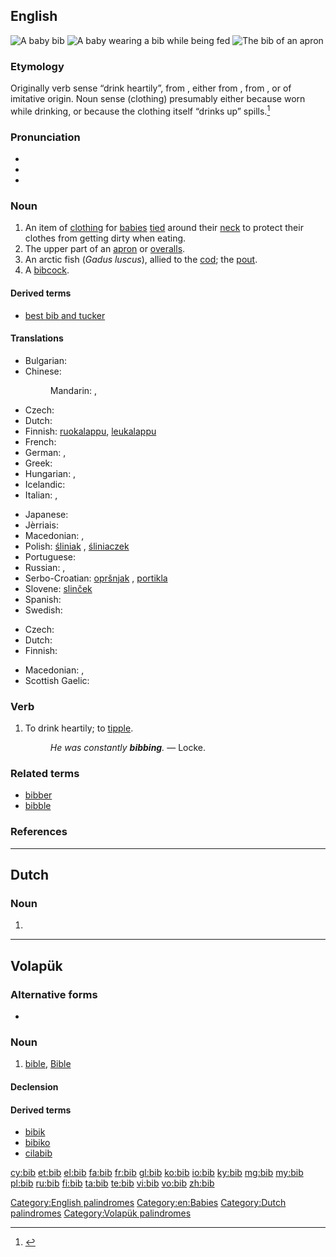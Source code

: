 ==English==
{{wikipedia|Bib (garment)|Bib}}
[[File:Bib 1 (PSF).png|thumb|A baby '''bib''']]
[[File:Baby eating baby food.jpg|thumb|A baby wearing a '''bib''' while being fed]]
[[File:Bib 2 (PSF).png|thumb|The '''bib''' of an apron]]

===Etymology===
Originally verb sense “drink heartily”, from {{etyl|enm|en}} {{term|bibben|lang=enm}}, either from {{etyl|la|en}} {{term/t|la|bibō||I drink}}, from {{etyl|ine-pro|en}} {{term/t|ine-pro|*peh₃-}}, or of imitative origin. Noun sense (clothing) presumably either because worn while drinking, or because the clothing itself “drinks up” spills.<ref>{{R:Online Etymology Dictionary}}</ref>

===Pronunciation===
* {{audio|en-us-bib.ogg|Audio (US)}}
* {{IPA|/bɪb/}}
* {{rhymes|ɪb}}

===Noun===
{{en-noun}}

# An item of [[clothing]] for [[baby|babies]] [[tie]]d around their [[neck]] to protect their clothes from getting dirty when eating.
# The upper part of an [[apron]] or [[overalls]].
# An arctic fish (''Gadus luscus''), allied to the [[cod]]; the [[pout]].
# A [[bibcock]].

====Derived terms====
* [[best bib and tucker]]

====Translations====
{{trans-top|item of clothing for babies}}
* Bulgarian: {{t|bg|лигавче}}
* Chinese:
*: Mandarin: {{t|cmn|圍兜|sc=Hani}}, {{t|cmn|围兜|tr=wéidōu|sc=Hani}}
* Czech: {{t|cs|bryndák|m}}
* Dutch: {{t|nl|slabbetje}}
* Finnish: [[ruokalappu]], [[leukalappu]]
* French: {{t+|fr|bavoir|m}}
* German: {{t+|de|Lätzchen|n}}, {{t+|de|Latz|m}}
* Greek: {{t+|el|σαλιάρα|f|tr=saliára|sc=Grek}}
* Hungarian: {{t|hu|partedli}}, {{t+|hu|előke}}
* Icelandic: {{t+|is|smekkur|m}}
* Italian: {{t+|it|bavaglino|m}}, {{t|it|bavaglio|m}}
{{trans-mid}}
* Japanese: {{t|ja|ビブ|tr=bibu|sc=Jpan}}
* Jèrriais: {{t|roa-jer|bav'thette|f}}
* Macedonian: {{t|mk|лигавче|n|tr=lígavče}}, {{t|mk|портикла|f|tr=pórtikla}}
* Polish: [[śliniak]] {{g|m}}, [[śliniaczek]] {{g|m}}
* Portuguese: {{t|pt|babador}}
* Russian: {{t+|ru|нагрудник|m|tr=nagrúdnik|sc=Cyrl}}, {{t+|ru|слюнявчик|m|tr=sljunjávčik|sc=Cyrl}}
* Serbo-Croatian: [[opršnjak]] {{g|m}}, [[portikla]] {{g|f}}
* Slovene: [[slinček]] {{g|m}}
* Spanish: {{t+|es|babero|m}}
* Swedish: {{t+|sv|haklapp|c}}
{{trans-bottom}}

{{trans-top|upper part of an apron or overalls}}
* Czech: {{t|cs|lacl|m}}
* Dutch: {{t|nl|borstje, salopette}}
* Finnish: {{t|fi|rintalappu}}
{{trans-mid}}
* Macedonian: {{t|mk|лигавче|n|tr=lígavče}}, {{t|mk|портикла|f|tr=pórtikla}}
* Scottish Gaelic: {{t|gd|biob|m}}
{{trans-bottom}}

===Verb===
{{en-verb|bib|b|ed}}

# {{context|archaic|lang=en}} To drink heartily; to [[tipple]].
#: ''He was constantly '''bibbing'''.'' &mdash; Locke.

===Related terms===
* [[bibber]]
* [[bibble]]

===References===
<references/>

[[Category:English palindromes]]
[[Category:en:Babies]]

----

==Dutch==

===Noun===
{{nl-noun|f|-|-}}

# {{abbreviation of|bibliotheek|nocap=1|lang=nl}}

[[Category:Dutch palindromes]]

----

==Volapük==

===Alternative forms===
* {{l|vo|Bib}}

===Noun===
{{vo-noun}}

# [[bible]], [[Bible]]

====Declension====
{{vo-decl-noun}}

====Derived terms====
* [[bibik]]
* [[bibiko]]
* [[cilabib]]

[[Category:Volapük palindromes]]

[[cy:bib]]
[[et:bib]]
[[el:bib]]
[[fa:bib]]
[[fr:bib]]
[[gl:bib]]
[[ko:bib]]
[[io:bib]]
[[ky:bib]]
[[mg:bib]]
[[my:bib]]
[[pl:bib]]
[[ru:bib]]
[[fi:bib]]
[[ta:bib]]
[[te:bib]]
[[vi:bib]]
[[vo:bib]]
[[zh:bib]]